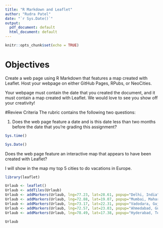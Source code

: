 ```yaml
---
title: "R Markdown and Leaflet"
author: "Rudra Patel"
date: "`r Sys.Date()`"
output:
  pdf_document: default
  html_document: default
---
```


```r
knitr::opts_chunk$set(echo = TRUE)
```

# Objectives
Create a web page using R Markdown that features a map created with Leaflet. Host your webpage on either GitHub Pages, RPubs, or NeoCities.

Your webpage must contain the date that you created the document, and it must contain a map created with Leaflet. We would love to see you show off your creativity!

#Review Criteria
The rubric contains the following two questions:

1. Does the web page feature a date and is this date less than two months before the date that you’re grading this assignment?

```r
Sys.time()
```

```r
Sys.Date()
```

Does the web page feature an interactive map that appears to have been created with Leaflet?

I will show in the map my top 5 cities to do vacations in Europe.

```r
library(leaflet)

Urlaub <- leaflet()
Urlaub <- addTiles(Urlaub)
Urlaub <- addMarkers(Urlaub, lng=77.23, lat=28.61, popup="Delhi, India")
Urlaub <- addMarkers(Urlaub, lng=72.88, lat=19.07, popup="Mumbai, Maharashtra")
Urlaub <- addMarkers(Urlaub, lng=73.17, lat=22.31, popup="Vadodara, Gujarat")
Urlaub <- addMarkers(Urlaub, lng=72.57, lat=23.03, popup="Ahmedabad, Gujarat")
Urlaub <- addMarkers(Urlaub, lng=78.49, lat=17.38, popup="Hyderabad, Telangana")

Urlaub
```

